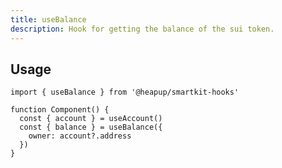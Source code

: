 ```yaml
---
title: useBalance
description: Hook for getting the balance of the sui token.
---
```


## Usage

```tsx
import { useBalance } from '@heapup/smartkit-hooks'

function Component() {
  const { account } = useAccount()
  const { balance } = useBalance({
    owner: account?.address
  })
}
```

